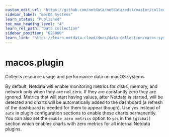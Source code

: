```yaml
---
custom_edit_url: "https://github.com/netdata/netdata/edit/master/collectors/macos.plugin/README.md"
sidebar_label: "macOS Systems"
learn_status: "Published"
toc_max_heading_level: "4"
learn_rel_path: "Data collection"
sidebar_position: "626000"
learn_link: "https://learn.netdata.cloud/docs/data-collection/macos-systems"
---
```



# macos.plugin

Collects resource usage and performance data on macOS systems

By default, Netdata will enable monitoring metrics for disks, memory, and network only when they are not zero. If they are constantly zero they are ignored. Metrics that will start having values, after Netdata is started, will be detected and charts will be automatically added to the dashboard (a refresh of the dashboard is needed for them to appear though). Use `yes` instead of `auto` in plugin configuration sections to enable these charts permanently. You can also set the `enable zero metrics` option to `yes` in the `[global]` section which enables charts with zero metrics for all internal Netdata plugins.


